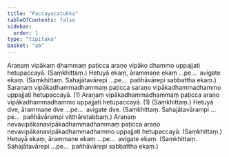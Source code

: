 ```yaml
---
title: "Paccayacatukka"
tableOfContents: false
sidebar:
  order: 1
type: "tipitaka"
basket: "ab"
---
```



<DynamicBreadcrumb />

<Division number="7">

<Paragraph number="2619">
Araṇaṃ vipākaṃ dhammaṃ paṭicca araṇo vipāko dhammo uppajjati hetupaccayā. (Saṃkhittaṃ.)
</Paragraph>

<Paragraph number="2620">
Hetuyā ekaṃ, ārammaṇe ekaṃ …pe…  avigate ekaṃ. (Saṃkhittaṃ. Sahajātavārepi …pe…  pañhāvārepi sabbattha ekaṃ.)
</Paragraph>

</Division>
<Division number="8">

<Paragraph number="2621">
Saraṇaṃ vipākadhammadhammaṃ paṭicca saraṇo vipākadhammadhammo uppajjati hetupaccayā. (1)
</Paragraph>

<Paragraph number="2622">
Araṇaṃ vipākadhammadhammaṃ paṭicca araṇo vipākadhammadhammo uppajjati hetupaccayā. (1) (Saṃkhittaṃ.)
</Paragraph>

</Division>
<Division number="9">

<Paragraph number="2623">
Hetuyā dve, ārammaṇe dve …pe…  avigate dve. (Saṃkhittaṃ. Sahajātavārampi …pe…  pañhāvārampi vitthāretabbaṃ.)
</Paragraph>

<Paragraph number="2624">
Araṇaṃ nevavipākanavipākadhammadhammaṃ paṭicca araṇo nevavipākanavipākadhammadhammo uppajjati hetupaccayā. (Saṃkhittaṃ.)
</Paragraph>

</Division>
<Division number="10">

<Paragraph number="2625">
Hetuyā ekaṃ, ārammaṇe ekaṃ …pe…  avigate ekaṃ. (Saṃkhittaṃ. Sahajātavārepi …pe…  pañhāvārepi sabbattha ekaṃ.)
</Paragraph>
</Division>